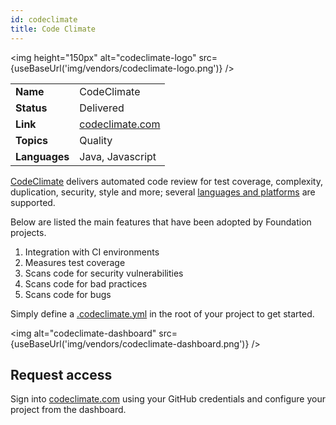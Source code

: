 ```yaml
---
id: codeclimate
title: Code Climate
---
```



<img height="150px" alt="codeclimate-logo" src={useBaseUrl('img/vendors/codeclimate-logo.png')} />

| | |
|--- | :---|
| **Name** | CodeClimate |
| **Status** | Delivered |
| **Link** | [codeclimate.com](https://codeclimate.com) |
| **Topics** | Quality |
| **Languages** | Java, Javascript |

[CodeClimate](https://codeclimate.com/) delivers automated code review for test coverage, complexity, duplication, security, style and more; several [languages and platforms](https://docs.codeclimate.com/docs/supported-languages-for-maintainability) are supported.

Below are listed the main features that have been adopted by Foundation projects.

1. Integration with CI environments
2. Measures test coverage
3. Scans code for security vulnerabilities
4. Scans code for bad practices
5. Scans code for bugs

Simply define a [.codeclimate.yml](https://docs.codeclimate.com/v1.0/docs/example-codeclimateyml) in the root of your project to get started.

<img alt="codeclimate-dashboard" src={useBaseUrl('img/vendors/codeclimate-dashboard.png')} />

## Request access
Sign into [codeclimate.com](https://codeclimate.com/) using your GitHub credentials and configure your project from the dashboard.